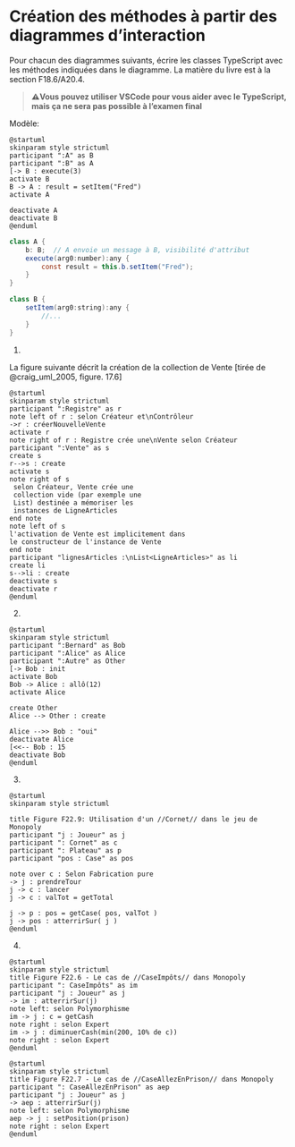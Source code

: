 # Création des méthodes à partir des diagrammes d’interaction

Pour chacun des diagrammes suivants, écrire les classes TypeScript avec
les méthodes indiquées dans le diagramme. La matière du livre est à la
section F18.6/A20.4.

> **⚠️Vous pouvez utiliser VSCode pour vous aider avec le TypeScript, mais ça ne sera pas possible à l’examen final**

Modèle:

```.plantuml
@startuml
skinparam style strictuml
participant ":A" as B
participant ":B" as A
[-> B : execute(3)
activate B
B -> A : result = setItem("Fred")
activate A

deactivate A
deactivate B
@enduml
```

```java
class A {
    b: B;  // A envoie un message à B, visibilité d'attribut
    execute(arg0:number):any {
        const result = this.b.setItem("Fred");
    }
}

class B {
    setItem(arg0:string):any {
        //...
    }
}

```

1. 

La figure suivante décrit la création de la collection de Vente [tirée de @craig_uml_2005, figure. 17.6]

```.plantuml
@startuml
skinparam style strictuml
participant ":Registre" as r
note left of r : selon Créateur et\nContrôleur
->r : créerNouvelleVente
activate r
note right of r : Registre crée une\nVente selon Créateur
participant ":Vente" as s
create s
r-->s : create
activate s
note right of s
 selon Créateur, Vente crée une 
 collection vide (par exemple une
 List) destinée a mémoriser les
 instances de LigneArticles
end note
note left of s
l'activation de Vente est implicitement dans 
le constructeur de l'instance de Vente
end note
participant "lignesArticles :\nList<LigneArticles>" as li
create li
s-->li : create
deactivate s
deactivate r
@enduml

```
 

2.  

```.plantuml
@startuml
skinparam style strictuml
participant ":Bernard" as Bob
participant ":Alice" as Alice
participant ":Autre" as Other
[-> Bob : init
activate Bob
Bob -> Alice : allô(12)
activate Alice

create Other
Alice --> Other : create

Alice -->> Bob : "oui"
deactivate Alice
[<<-- Bob : 15
deactivate Bob
@enduml
```

3. 

```.plantuml
@startuml
skinparam style strictuml

title Figure F22.9: Utilisation d'un //Cornet// dans le jeu de Monopoly
participant "j : Joueur" as j
participant ": Cornet" as c
participant ": Plateau" as p
participant "pos : Case" as pos

note over c : Selon Fabrication pure
-> j : prendreTour
j -> c : lancer
j -> c : valTot = getTotal

j -> p : pos = getCase( pos, valTot )
j -> pos : atterrirSur( j )
@enduml
```


\newpage

4.  

```.plantuml
@startuml
skinparam style strictuml
title Figure F22.6 - Le cas de //CaseImpôts// dans Monopoly
participant ": CaseImpôts" as im
participant "j : Joueur" as j
-> im : atterrirSur(j)
note left: selon Polymorphisme
im -> j : c = getCash
note right : selon Expert
im -> j : diminuerCash(min(200, 10% de c))
note right : selon Expert
@enduml
```

```.plantuml
@startuml
skinparam style strictuml
title Figure F22.7 - Le cas de //CaseAllezEnPrison// dans Monopoly
participant ": CaseAllezEnPrison" as aep
participant "j : Joueur" as j
-> aep : atterrirSur(j)
note left: selon Polymorphisme
aep -> j : setPosition(prison)
note right : selon Expert
@enduml
```
